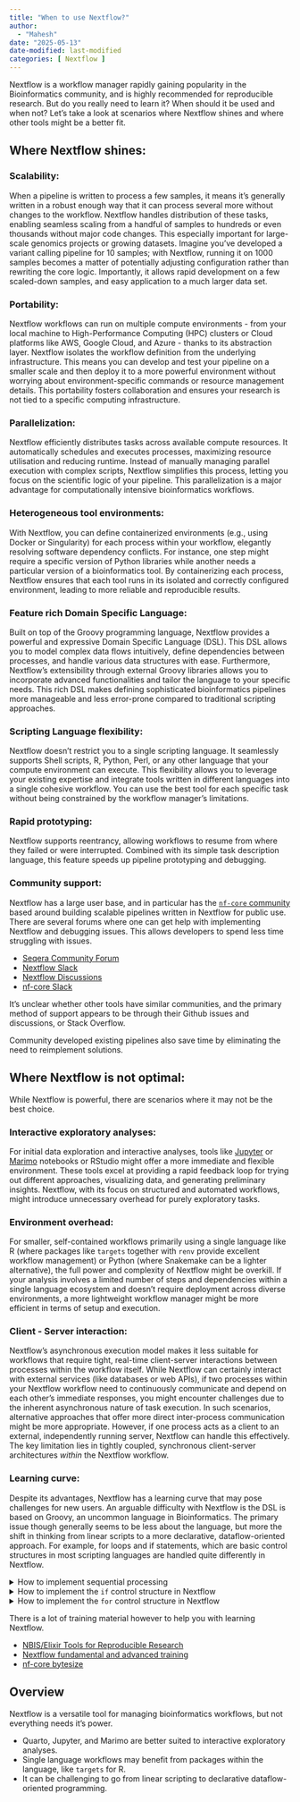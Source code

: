 ```yaml
---
title: "When to use Nextflow?"
author:
  - "Mahesh"
date: "2025-05-13"
date-modified: last-modified
categories: [ Nextflow ]
---
```


Nextflow is a workflow manager rapidly gaining popularity in the Bioinformatics community, and is highly
recommended for reproducible research. But do you really need to learn it? When should it
be used and when not? Let's take a look at scenarios where Nextflow shines and where other tools might be
a better fit.

## Where Nextflow shines:

### Scalability:

When a pipeline is written to process a few samples, it means it's generally written in a robust enough
way that it can process several more without changes to the workflow. Nextflow handles
distribution of these tasks, enabling seamless scaling from a handful of samples to hundreds or
even thousands without major code changes. This especially important for large-scale genomics projects
or growing datasets. Imagine you've developed a variant calling pipeline for 10 samples;
with Nextflow, running it on 1000 samples becomes a matter of potentially adjusting configuration rather than rewriting
the core logic. Importantly, it allows rapid development on a few scaled-down samples, and easy application
to a much larger data set.

### Portability:

Nextflow workflows can run on multiple compute environments - from your local machine to High-Performance
Computing (HPC) clusters or Cloud platforms like AWS, Google Cloud, and Azure - thanks to its abstraction layer.
Nextflow isolates the workflow definition from the underlying infrastructure. This means you can develop and
test your pipeline on a smaller scale and then deploy it to a more powerful environment without worrying about
environment-specific commands or resource management details. This portability fosters collaboration and ensures
your research is not tied to a specific computing infrastructure.

### Parallelization:

Nextflow efficiently distributes tasks across available compute resources. It automatically schedules
and executes processes, maximizing resource utilisation and reducing runtime. Instead of manually
managing parallel execution with complex scripts, Nextflow simplifies this process, letting
you focus on the scientific logic of your pipeline. This parallelization is a major advantage
for computationally intensive bioinformatics workflows.

### Heterogeneous tool environments:

With Nextflow, you can define containerized environments (e.g., using Docker or Singularity) for each process
within your workflow, elegantly resolving software dependency conflicts. For instance, one step
might require a specific version of Python libraries while another needs a particular version of a bioinformatics tool.
By containerizing each process, Nextflow ensures that each tool runs in its isolated and correctly configured environment,
leading to more reliable and reproducible results.

### Feature rich Domain Specific Language:

Built on top of the Groovy programming language, Nextflow provides a powerful and expressive Domain Specific Language (DSL).
This DSL allows you to model complex data flows intuitively, define dependencies between processes, and handle various data
structures with ease. Furthermore, Nextflow's extensibility through external Groovy libraries allows you to incorporate
advanced functionalities and tailor the language to your specific needs. This rich DSL makes defining sophisticated bioinformatics pipelines more manageable and less error-prone compared to traditional scripting approaches.

### Scripting Language flexibility:

Nextflow doesn't restrict you to a single scripting language. It seamlessly supports Shell scripts, R, Python, Perl, or any
other language that your compute environment can execute. This flexibility allows you to leverage your existing expertise
and integrate tools written in different languages into a single cohesive workflow. You can use the best tool for each
specific task without being constrained by the workflow manager's limitations.

### Rapid prototyping:

Nextflow supports reentrancy, allowing workflows to resume from where they failed or were
interrupted. Combined with its simple task description language, this feature speeds up pipeline
prototyping and debugging.

### Community support:

Nextflow has a large user base, and in particular has the [`nf-core` community](https://nf-co.re/) based around building
scalable pipelines written in Nextflow for public use. There are several forums where one can get help with implementing
Nextflow and debugging issues. This allows developers to spend less time struggling with issues.

- [Seqera Community Forum](https://community.seqera.io/)
- [Nextflow Slack](https://www.nextflow.io/slack-invite.html)
- [Nextflow Discussions](https://github.com/nextflow-io/nextflow/discussions)
- [nf-core Slack](https://nf-co.re/join)

It's unclear whether other tools have similar communities, and the primary method of support appears to be through their
Github issues and discussions, or Stack Overflow.

Community developed existing pipelines also save time by eliminating the need to reimplement solutions.

## Where Nextflow is not optimal:

While Nextflow is powerful, there are scenarios where it may not be the best choice.

### Interactive exploratory analyses:

For initial data exploration and interactive analyses, tools like [Jupyter](https://jupyter.org/) or [Marimo](https://marimo.io/) notebooks or RStudio might offer a more
immediate and flexible environment. These tools excel at providing a rapid feedback loop for trying out different approaches,
visualizing data, and generating preliminary insights. Nextflow, with its focus on structured and automated workflows, might
introduce unnecessary overhead for purely exploratory tasks.

### Environment overhead:

For smaller, self-contained workflows primarily using a single language like R (where packages like `targets` together with
`renv` provide excellent workflow management) or Python (where Snakemake can be a lighter alternative), the full power and
complexity of Nextflow might be overkill. If your analysis involves a limited number of steps and dependencies within a single
language ecosystem and doesn't require deployment across diverse environments, a more lightweight workflow manager might be
more efficient in terms of setup and execution.

### Client - Server interaction:

Nextflow's asynchronous execution model makes it less suitable for workflows that require tight, real-time client-server
interactions between processes within the workflow itself. While Nextflow can certainly interact with external services
(like databases or web APIs), if two processes within your Nextflow workflow need to continuously communicate and depend
on each other's immediate responses, you might encounter challenges due to the inherent asynchronous nature of task execution.
In such scenarios, alternative approaches that offer more direct inter-process communication might be more appropriate.
However, if one process acts as a client to an external, independently running server, Nextflow can handle this effectively.
The key limitation lies in tightly coupled, synchronous client-server architectures *within* the Nextflow workflow.

### Learning curve:

Despite its advantages, Nextflow has a learning curve that may pose challenges for new users.
An arguable difficulty with Nextflow is the DSL is based on Groovy, an uncommon language
in Bioinformatics. The primary issue though generally seems to be less about the language, but
more the shift in thinking from linear scripts to a more declarative, dataflow-oriented approach.
For example, for loops and if statements, which are basic control structures in most scripting
languages are handled quite differently in Nextflow.

<details>
<summary>How to implement sequential processing</summary>

In linear scripts, data is usually processed by functions. The output can then be passed directly to another function or by assigning
to a variable.

```.r
# Nested function call: We'll apply add_one to 5, and then multiply the result by 2
result <- multiply_by_two(add_one(5))
# Or sequentially
add_one_result <- add_one(5)
result <- multiply_by_two(add_one_result)

print(result) # Output: 12
```

The equivalent in Nextflow would be to use a `process`.
Although process calls can be nested, they're typically written on separate lines,
and the special `process.out` variable is used to access the process output.

```.groovy
workflow {
    ADD_ONE( Channel.of(5) )
    MULTIPLY_BY_TWO( ADD_ONE.out )
    MULTIPLY_BY_TWO.out.view()
}
```

For simple workflows, the alternative pipe syntax can also be used:

```.groovy
workflow {
    Channel.of(5)
    | ADD_ONE
    | MULTIPLY_BY_TWO
    | view
}
```

Additionally, [Channel factories](https://www.nextflow.io/docs/latest/channel.html#channel-factories) must
be used to take user input and pass it into a `process`.

</details>

<details>
<summary>How to implement the `if` control structure in Nextflow</summary>

Although one can use `if` statements in Nextflow code, often you want to decide the action
based on the output of a process. In this case, the Channel operators like `filter` and `branch`
are the solution. Here is an example of how to optionally execute a process based on the process
output.

```mermaid
graph LR
    A -->|4,5| B --> C
    A -->|1,2,3| C
```

```.groovy
workflow {
    TASK_A( Channel.of(1..5) )
    TASK_B( TASK_A.out.filter { num -> num.toInteger() > 3 } )
    TASK_C( TASK_A.out.filter { num -> num.toInteger() <= 3 }.mix(TASK_B.out) )
        .view()
}

process TASK_A {
    input:
    val num

    script:
    """
    echo ${num}
    """

    output:
    stdout
}

process TASK_B {
    input:
    val num

    script:
    """
    echo ${num}
    """

    output:
    stdout
}

process TASK_C {
    input:
    val num

    script:
    """
    echo ${num}
    """

    output:
    stdout
}
```

</details>

<details>
<summary>How to implement the `for` control structure in Nextflow</summary>

Iteration (`for`/`while` loops) is built into Nextflow. Tasks automatically
iterate over any input provided in a channel. In this example, the workflow iterates over
the numbers 1 to 5. If a channel is empty, the task does not execute.

```.groovy
workflow {
    TASK_A( Channel.of(1..5) )
        .view()
}

process TASK_A {
    input:
    val num

    script:
    """
    echo ${num}
    """

    output:
    stdout
}
```

</details>

There is a lot of training material however to help you with learning Nextflow.

- [NBIS/Elixir Tools for Reproducible Research](https://nbisweden.github.io/workshop-reproducible-research/)
- [Nextflow fundamental and advanced training](https://training.nextflow.io/latest/)
- [nf-core bytesize](https://www.youtube.com/@nf-core)

## Overview

Nextflow is a versatile tool for managing bioinformatics workflows, but not everything needs it's power.

- Quarto, Jupyter, and Marimo are better suited to interactive exploratory analyses.
- Single language workflows may benefit from packages within the language, like `targets` for R.
- It can be challenging to go from linear scripting to declarative dataflow-oriented programming.
